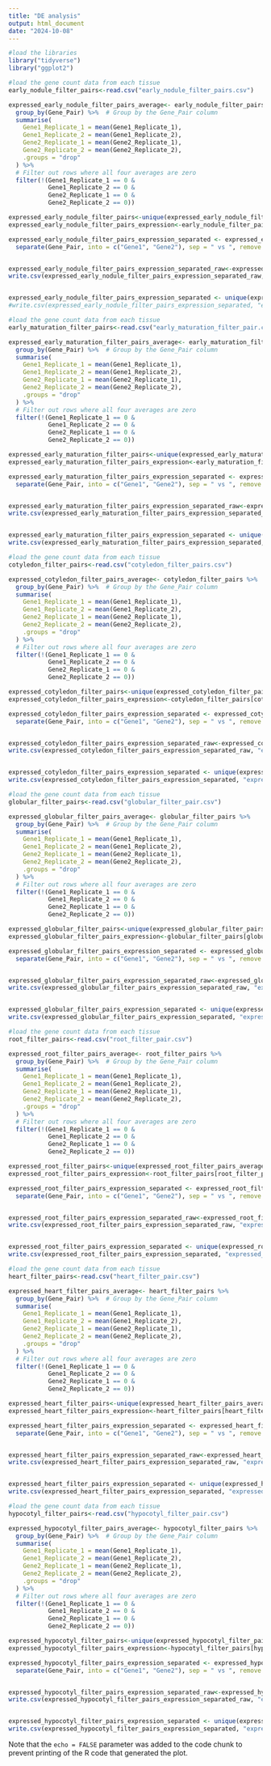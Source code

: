 ```yaml
---
title: "DE analysis"
output: html_document
date: "2024-10-08"
---
```


```r

#load the libraries
library("tidyverse")
library("ggplot2")

```

```r
#load the gene count data from each tissue 
early_nodule_filter_pairs<-read.csv("early_nodule_filter_pairs.csv")

expressed_early_nodule_filter_pairs_average<- early_nodule_filter_pairs %>%
  group_by(Gene_Pair) %>%  # Group by the Gene_Pair column
  summarise(
    Gene1_Replicate_1 = mean(Gene1_Replicate_1),
    Gene1_Replicate_2 = mean(Gene1_Replicate_2),
    Gene2_Replicate_1 = mean(Gene2_Replicate_1),
    Gene2_Replicate_2 = mean(Gene2_Replicate_2),
    .groups = "drop"
  ) %>%
  # Filter out rows where all four averages are zero
  filter(!(Gene1_Replicate_1 == 0 &
           Gene1_Replicate_2 == 0 &
           Gene2_Replicate_1 == 0 &
           Gene2_Replicate_2 == 0))

expressed_early_nodule_filter_pairs<-unique(expressed_early_nodule_filter_pairs_average$Gene_Pair)
expressed_early_nodule_filter_pairs_expression<-early_nodule_filter_pairs[early_nodule_filter_pairs$Gene_Pair %in% expressed_early_nodule_filter_pairs,]

expressed_early_nodule_filter_pairs_expression_separated <- expressed_early_nodule_filter_pairs_expression %>%
  separate(Gene_Pair, into = c("Gene1", "Gene2"), sep = " vs ", remove = FALSE)


expressed_early_nodule_filter_pairs_expression_separated_raw<-expressed_early_nodule_filter_pairs_expression_separated  
write.csv(expressed_early_nodule_filter_pairs_expression_separated_raw, "expressed_early_nodul_filtere_pairs_expression_separated_raw.csv")


expressed_early_nodule_filter_pairs_expression_separated <- unique(expressed_early_nodule_filter_pairs_expression_separated[,1:3])
#write.csv(expressed_early_nodule_filter_pairs_expression_separated, "expressed_early_nodule_filter_pairs_expression_separated.csv")

```

```r
#load the gene count data from each tissue 
early_maturation_filter_pairs<-read.csv("early_maturation_filter_pair.csv")

expressed_early_maturation_filter_pairs_average<- early_maturation_filter_pairs %>%
  group_by(Gene_Pair) %>%  # Group by the Gene_Pair column
  summarise(
    Gene1_Replicate_1 = mean(Gene1_Replicate_1),
    Gene1_Replicate_2 = mean(Gene1_Replicate_2),
    Gene2_Replicate_1 = mean(Gene2_Replicate_1),
    Gene2_Replicate_2 = mean(Gene2_Replicate_2),
    .groups = "drop"
  ) %>%
  # Filter out rows where all four averages are zero
  filter(!(Gene1_Replicate_1 == 0 &
           Gene1_Replicate_2 == 0 &
           Gene2_Replicate_1 == 0 &
           Gene2_Replicate_2 == 0))

expressed_early_maturation_filter_pairs<-unique(expressed_early_maturation_filter_pairs_average$Gene_Pair)
expressed_early_maturation_filter_pairs_expression<-early_maturation_filter_pairs[early_maturation_filter_pairs$Gene_Pair %in% expressed_early_maturation_filter_pairs,]

expressed_early_maturation_filter_pairs_expression_separated <- expressed_early_maturation_filter_pairs_expression %>%
  separate(Gene_Pair, into = c("Gene1", "Gene2"), sep = " vs ", remove = FALSE)


expressed_early_maturation_filter_pairs_expression_separated_raw<-expressed_early_maturation_filter_pairs_expression_separated  
write.csv(expressed_early_maturation_filter_pairs_expression_separated_raw, "expressed_early_maturation_filtere_pairs_expression_separated_raw.csv")


expressed_early_maturation_filter_pairs_expression_separated <- unique(expressed_early_maturation_filter_pairs_expression_separated[,1:3])
write.csv(expressed_early_maturation_filter_pairs_expression_separated, "expressed_early_maturation_filter_pairs_expression_separated.csv")

```

```r
#load the gene count data from each tissue 
cotyledon_filter_pairs<-read.csv("cotyledon_filter_pairs.csv")

expressed_cotyledon_filter_pairs_average<- cotyledon_filter_pairs %>%
  group_by(Gene_Pair) %>%  # Group by the Gene_Pair column
  summarise(
    Gene1_Replicate_1 = mean(Gene1_Replicate_1),
    Gene1_Replicate_2 = mean(Gene1_Replicate_2),
    Gene2_Replicate_1 = mean(Gene2_Replicate_1),
    Gene2_Replicate_2 = mean(Gene2_Replicate_2),
    .groups = "drop"
  ) %>%
  # Filter out rows where all four averages are zero
  filter(!(Gene1_Replicate_1 == 0 &
           Gene1_Replicate_2 == 0 &
           Gene2_Replicate_1 == 0 &
           Gene2_Replicate_2 == 0))

expressed_cotyledon_filter_pairs<-unique(expressed_cotyledon_filter_pairs_average$Gene_Pair)
expressed_cotyledon_filter_pairs_expression<-cotyledon_filter_pairs[cotyledon_filter_pairs$Gene_Pair %in% expressed_cotyledon_filter_pairs,]

expressed_cotyledon_filter_pairs_expression_separated <- expressed_cotyledon_filter_pairs_expression %>%
  separate(Gene_Pair, into = c("Gene1", "Gene2"), sep = " vs ", remove = FALSE)


expressed_cotyledon_filter_pairs_expression_separated_raw<-expressed_cotyledon_filter_pairs_expression_separated  
write.csv(expressed_cotyledon_filter_pairs_expression_separated_raw, "expressed_cotyledon_filtere_pairs_expression_separated_raw.csv")


expressed_cotyledon_filter_pairs_expression_separated <- unique(expressed_cotyledon_filter_pairs_expression_separated[,1:3])
write.csv(expressed_cotyledon_filter_pairs_expression_separated, "expressed_cotyledon_filter_pairs_expression_separated.csv")

```

```r
#load the gene count data from each tissue 
globular_filter_pairs<-read.csv("globular_filter_pair.csv")

expressed_globular_filter_pairs_average<- globular_filter_pairs %>%
  group_by(Gene_Pair) %>%  # Group by the Gene_Pair column
  summarise(
    Gene1_Replicate_1 = mean(Gene1_Replicate_1),
    Gene1_Replicate_2 = mean(Gene1_Replicate_2),
    Gene2_Replicate_1 = mean(Gene2_Replicate_1),
    Gene2_Replicate_2 = mean(Gene2_Replicate_2),
    .groups = "drop"
  ) %>%
  # Filter out rows where all four averages are zero
  filter(!(Gene1_Replicate_1 == 0 &
           Gene1_Replicate_2 == 0 &
           Gene2_Replicate_1 == 0 &
           Gene2_Replicate_2 == 0))

expressed_globular_filter_pairs<-unique(expressed_globular_filter_pairs_average$Gene_Pair)
expressed_globular_filter_pairs_expression<-globular_filter_pairs[globular_filter_pairs$Gene_Pair %in% expressed_globular_filter_pairs,]

expressed_globular_filter_pairs_expression_separated <- expressed_globular_filter_pairs_expression %>%
  separate(Gene_Pair, into = c("Gene1", "Gene2"), sep = " vs ", remove = FALSE)


expressed_globular_filter_pairs_expression_separated_raw<-expressed_globular_filter_pairs_expression_separated  
write.csv(expressed_globular_filter_pairs_expression_separated_raw, "expressed_globular_filtere_pairs_expression_separated_raw.csv")


expressed_globular_filter_pairs_expression_separated <- unique(expressed_globular_filter_pairs_expression_separated[,1:3])
write.csv(expressed_globular_filter_pairs_expression_separated, "expressed_globular_filter_pairs_expression_separated.csv")

```

```r
#load the gene count data from each tissue 
root_filter_pairs<-read.csv("root_filter_pair.csv")

expressed_root_filter_pairs_average<- root_filter_pairs %>%
  group_by(Gene_Pair) %>%  # Group by the Gene_Pair column
  summarise(
    Gene1_Replicate_1 = mean(Gene1_Replicate_1),
    Gene1_Replicate_2 = mean(Gene1_Replicate_2),
    Gene2_Replicate_1 = mean(Gene2_Replicate_1),
    Gene2_Replicate_2 = mean(Gene2_Replicate_2),
    .groups = "drop"
  ) %>%
  # Filter out rows where all four averages are zero
  filter(!(Gene1_Replicate_1 == 0 &
           Gene1_Replicate_2 == 0 &
           Gene2_Replicate_1 == 0 &
           Gene2_Replicate_2 == 0))

expressed_root_filter_pairs<-unique(expressed_root_filter_pairs_average$Gene_Pair)
expressed_root_filter_pairs_expression<-root_filter_pairs[root_filter_pairs$Gene_Pair %in% expressed_root_filter_pairs,]

expressed_root_filter_pairs_expression_separated <- expressed_root_filter_pairs_expression %>%
  separate(Gene_Pair, into = c("Gene1", "Gene2"), sep = " vs ", remove = FALSE)


expressed_root_filter_pairs_expression_separated_raw<-expressed_root_filter_pairs_expression_separated  
write.csv(expressed_root_filter_pairs_expression_separated_raw, "expressed_root_filtere_pairs_expression_separated_raw.csv")


expressed_root_filter_pairs_expression_separated <- unique(expressed_root_filter_pairs_expression_separated[,1:3])
write.csv(expressed_root_filter_pairs_expression_separated, "expressed_root_filter_pairs_expression_separated.csv")

```

```r
#load the gene count data from each tissue 
heart_filter_pairs<-read.csv("heart_filter_pair.csv")

expressed_heart_filter_pairs_average<- heart_filter_pairs %>%
  group_by(Gene_Pair) %>%  # Group by the Gene_Pair column
  summarise(
    Gene1_Replicate_1 = mean(Gene1_Replicate_1),
    Gene1_Replicate_2 = mean(Gene1_Replicate_2),
    Gene2_Replicate_1 = mean(Gene2_Replicate_1),
    Gene2_Replicate_2 = mean(Gene2_Replicate_2),
    .groups = "drop"
  ) %>%
  # Filter out rows where all four averages are zero
  filter(!(Gene1_Replicate_1 == 0 &
           Gene1_Replicate_2 == 0 &
           Gene2_Replicate_1 == 0 &
           Gene2_Replicate_2 == 0))

expressed_heart_filter_pairs<-unique(expressed_heart_filter_pairs_average$Gene_Pair)
expressed_heart_filter_pairs_expression<-heart_filter_pairs[heart_filter_pairs$Gene_Pair %in% expressed_heart_filter_pairs,]

expressed_heart_filter_pairs_expression_separated <- expressed_heart_filter_pairs_expression %>%
  separate(Gene_Pair, into = c("Gene1", "Gene2"), sep = " vs ", remove = FALSE)


expressed_heart_filter_pairs_expression_separated_raw<-expressed_heart_filter_pairs_expression_separated  
write.csv(expressed_heart_filter_pairs_expression_separated_raw, "expressed_heart_filtere_pairs_expression_separated_raw.csv")


expressed_heart_filter_pairs_expression_separated <- unique(expressed_heart_filter_pairs_expression_separated[,1:3])
write.csv(expressed_heart_filter_pairs_expression_separated, "expressed_heart_filter_pairs_expression_separated.csv")

```


```r
#load the gene count data from each tissue 
hypocotyl_filter_pairs<-read.csv("hypocotyl_filter_pair.csv")

expressed_hypocotyl_filter_pairs_average<- hypocotyl_filter_pairs %>%
  group_by(Gene_Pair) %>%  # Group by the Gene_Pair column
  summarise(
    Gene1_Replicate_1 = mean(Gene1_Replicate_1),
    Gene1_Replicate_2 = mean(Gene1_Replicate_2),
    Gene2_Replicate_1 = mean(Gene2_Replicate_1),
    Gene2_Replicate_2 = mean(Gene2_Replicate_2),
    .groups = "drop"
  ) %>%
  # Filter out rows where all four averages are zero
  filter(!(Gene1_Replicate_1 == 0 &
           Gene1_Replicate_2 == 0 &
           Gene2_Replicate_1 == 0 &
           Gene2_Replicate_2 == 0))

expressed_hypocotyl_filter_pairs<-unique(expressed_hypocotyl_filter_pairs_average$Gene_Pair)
expressed_hypocotyl_filter_pairs_expression<-hypocotyl_filter_pairs[hypocotyl_filter_pairs$Gene_Pair %in% expressed_hypocotyl_filter_pairs,]

expressed_hypocotyl_filter_pairs_expression_separated <- expressed_hypocotyl_filter_pairs_expression %>%
  separate(Gene_Pair, into = c("Gene1", "Gene2"), sep = " vs ", remove = FALSE)


expressed_hypocotyl_filter_pairs_expression_separated_raw<-expressed_hypocotyl_filter_pairs_expression_separated  
write.csv(expressed_hypocotyl_filter_pairs_expression_separated_raw, "expressed_hypocotyl_filtere_pairs_expression_separated_raw.csv")


expressed_hypocotyl_filter_pairs_expression_separated <- unique(expressed_hypocotyl_filter_pairs_expression_separated[,1:3])
write.csv(expressed_hypocotyl_filter_pairs_expression_separated, "expressed_hypocotyl_filter_pairs_expression_separated.csv")

```


Note that the `echo = FALSE` parameter was added to the code chunk to prevent printing of the R code that generated the plot.
